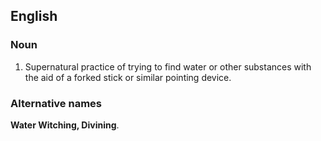 ==English==
===Noun===
#Supernatural practice of trying to find water or other substances with the aid of a forked stick or similar pointing device.
===Alternative names===
'''Water Witching, Divining'''.
<P>
{{wikipedia}}
